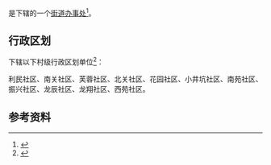 {{中国乡级行政区|64/03/23/001/000}}

'''{{PAGENAMEBASE}}'''是{{PRC admin/fullname|64/03/23/001/000|3}}下辖的一个[[街道办事处|街道办事处]]<ref>{{PRC admin/ref sgc|{{PRC admin/parent|64/03/23/001/000}}}}</ref>。

== 行政区划 ==
{{PAGENAMEBASE}}下辖以下村级行政区划单位<ref>{{PRC admin/ref sgc|64/03/23/001/000}}</ref>：

利民社区、南关社区、芙蓉社区、北关社区、花园社区、小井坑社区、南苑社区、振兴社区、龙辰社区、龙翔社区、西苑社区。

== 参考资料 ==
{{reflist}}

{{宁夏行政区划小作品}}
{{PRC admin/navcat|64/03/23/001/000}}